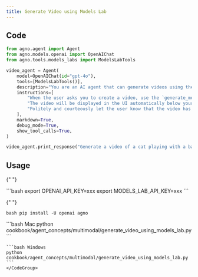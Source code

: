 ```yaml
---
title: Generate Video using Models Lab
---
```


## Code

```python
from agno.agent import Agent
from agno.models.openai import OpenAIChat
from agno.tools.models_labs import ModelsLabTools

video_agent = Agent(
    model=OpenAIChat(id="gpt-4o"),
    tools=[ModelsLabTools()],
    description="You are an AI agent that can generate videos using the ModelsLabs API.",
    instructions=[
        "When the user asks you to create a video, use the `generate_media` tool to create the video.",
        "The video will be displayed in the UI automatically below your response, so you don't need to show the video URL in your response.",
        "Politely and courteously let the user know that the video has been generated and will be displayed below as soon as its ready.",
    ],
    markdown=True,
    debug_mode=True,
    show_tool_calls=True,
)

video_agent.print_response("Generate a video of a cat playing with a ball")
```

## Usage

<Steps>
  <Snippet file="create-venv-step.mdx" />

{" "}

<Step title="Set your API key">
  ```bash export OPENAI_API_KEY=xxx export MODELS_LAB_API_KEY=xxx ```
</Step>

{" "}

<Step title="Install libraries">```bash pip install -U openai agno ```</Step>

  <Step title="Run Agent">
    <CodeGroup>
    ```bash Mac
    python cookbook/agent_concepts/multimodal/generate_video_using_models_lab.py
    ```

    ```bash Windows
    python cookbook/agent_concepts/multimodal/generate_video_using_models_lab.py
    ```
    </CodeGroup>

  </Step>
</Steps>
